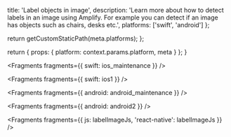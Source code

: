 
  title: 'Label objects in image',
  description:
    'Learn more about how to detect labels in an image using Amplify. For example you can detect if an image has objects such as chairs, desks etc.',
  platforms: ['swift', 'android']
};

  return getCustomStaticPath(meta.platforms);
};

  return {
    props: {
      platform: context.params.platform,
      meta
    }
  };
}


<Fragments fragments={{ swift: ios_maintenance }} />


<Fragments fragments={{ swift: ios1 }} />


<Fragments fragments={{ android: android_maintenance }} />


<Fragments fragments={{ android: android2 }} />


<Fragments
  fragments={{
    js: labelImageJs,
    'react-native': labelImageJs
  }}
/>
